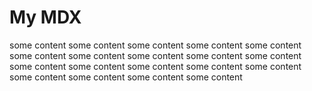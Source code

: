 
# My MDX

some content some content some content some content some content some content some content some content 
some content some content some content some content some content some content 
some content some content some content some content some content 